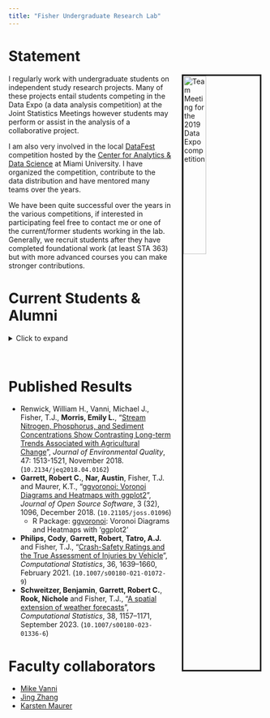 ```yaml
---
title: "Fisher Undergraduate Research Lab"
---
```

<link rel="stylesheet" href="styles.css" type="text/css">

# Statement

<img src="images/dataexpoTeam19.jpg" style="width:30%; border:3px solid; margin-left:20px; margin-right: 5px" alt="Team Meeting for the 2019 Data Expo competition" title="Team Meeting for the 2019 Data Expo competition in April 2019" align="right"></img>

I regularly work with undergraduate students on independent study research projects.
Many of these projects entail students competing in the Data Expo (a data analysis competition) at the Joint Statistics Meetings however students may perform or assist in the analysis of a collaborative project.

I am also very involved in the local <a href="https://ww2.amstat.org/education/datafest/">DataFest</a> competition hosted by the <a href="https://miamioh.edu/cads/index.html">Center for Analytics & Data Science</a> at Miami University. I have organized the competition, contribute to the data distribution and have mentored many teams over the years.

We have been quite successful over the years in the various competitions, if interested in participating feel free to contact me or one of the current/former students working in the lab. Generally, we recruit students after they have completed foundational work (at least STA 363) but with more advanced courses you can make stronger contributions.



# Current Students & Alumni

<details>
<summary>Click to expand</summary>

* <a href="https://www.linkedin.com/in/emilylmorris/">Emily Morris</a>, c/o 2015 - PhD at University of Michigan (2021), USDA
* <a href="https://www.linkedin.com/in/cody-philips-4517b5100/">Cody Philips</a>, c/o 2017 - Data Scientist at Quotient Technology Inc.
* <a href="https://www.linkedin.com/in/alantatro/">A.J. Tatro</a>, c/o 2017 - Actuarial Assistant at Allstate
* <a href="https://scholars.duke.edu/person/heather.mathews">Heather Mathews</a>, c/o 2017 - PhD Student at Duke University
* <a href="https://www.linkedin.com/in/alec-feeman/">Alec Feeman</a>, c/o 2018 - Senior Data Scientist at LendingTree
* <a href="https://github.com/garretrc">Robert C. Garrett</a>, c/o 2019 - PhD Student at University of Illinois
* <a href="https://www.linkedin.com/in/ritu-narahari-534a8611b/">Ritu Narahari</a>, c/o 2020 - M.S.\ student at Case Western Reserve
* <a href="https://www.austinnar.com/">Austin Nar</a>, c/o 2019 - Data Scientist at 84.51$^\circ$
* Ryan Estep, c/o 2020
* <a href="https://www.linkedin.com/in/daniel-cirkovic-0ab7b2168/">Daniel Cirkovic</a>, c/o 2020 - PhD student at Texas A&M
* <a href="https://www.linkedin.com/in/benjamin-schweitzer-789175144/">Benjamin Schweitzer</a>, c/o 2020 - Associate Data Scientist at Nielsen
* <a href="https://www.linkedin.com/in/tuiyott-alison/">Alison Tuiyott</a>, c/o 2020 - Data Science Associate at JPMorgan Chase & Co.
* Phuong Ho, c/o 2020
* Matthew Snyder, c/o 2021
* <a href="https://www.linkedin.com/in/lydia-carter-oh/">Lydia Carter</a>, c/o 2021 - Current MS Statistics student at Miami
* <a href="https://www.linkedin.com/in/coby-warkentin-650b1a191/">Coby Warkentin</a>
* Alyson Everett, c/o 2023
</details>


<br/>

# Published Results

* Renwick, William H., Vanni, Michael J., Fisher, T.J., **Morris, Emily L.**, "<a href="https://acsess.onlinelibrary.wiley.com/doi/full/10.2134/jeq2018.04.0162">Stream Nitrogen, Phosphorus, and Sediment Concentrations Show Contrasting Long-term Trends Associated with Agricultural Change</a>", *Journal of Environmental Quality*, 47: 1513-1521, November 2018. (`10.2134/jeq2018.04.0162`)
* **Garrett, Robert C.**, **Nar, Austin**, Fisher, T.J. and Maurer, K.T., "<a href="https://joss.theoj.org/papers/10.21105/joss.01096">ggvoronoi: Voronoi Diagrams and Heatmaps with ggplot2</a>", *Journal of Open Source Software*, 3 (32), 1096, December 2018.  (`10.21105/joss.01096`)
   + R Package: <a href="https://cran.r-project.org/web/packages/ggvoronoi/index.html">ggvoronoi</a>: Voronoi Diagrams and Heatmaps with 'ggplot2'
* **Philips, Cody**, **Garrett, Robert**, **Tatro, A.J.** and Fisher, T.J., "<a href="https://link.springer.com/article/10.1007/s00180-021-01072-9">Crash-Safety Ratings and the True Assessment of Injuries by Vehicle</a>", *Computational Statistics*, 36, 1639–1660, February 2021.   (`10.1007/s00180-021-01072-9`)
* **Schweitzer, Benjamin**, **Garrett, Robert C.**, **Rook, Nichole** and Fisher, T.J., "<a href="https://link.springer.com/article/10.1007/s00180-023-01336-6">A spatial extension of weather forecasts</a>", *Computational Statistics*,  38, 1157–1171, September 2023. (`10.1007/s00180-023-01336-6`)

# Faculty collaborators

* <a href="http://www.units.miamioh.edu/vannilab/">Mike Vanni</a>
* <a href="https://www.linkedin.com/in/jing-zhang-b6790795/">Jing Zhang</a>
* <a href="https://kmaurer.github.io/">Karsten Maurer</a>
